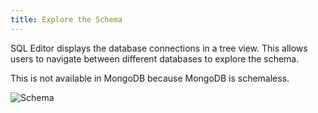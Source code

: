 ```yaml
---
title: Explore the Schema
---
```


SQL Editor displays the database connections in a tree view. This allows users to navigate between different databases to explore the schema.

<HintBlock type="info">

This is not available in MongoDB because MongoDB is schemaless.

</HintBlock>

![Schema](/content/docs/sql-editor/schema.webp)
